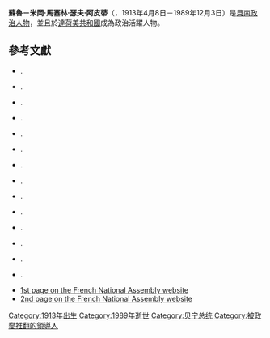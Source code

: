 {{Infobox President
| name          = 蘇魯－米岡·馬塞林·瑟夫·阿皮蒂
| image         = Sourou Migan Apithy in 1958.jpg
| caption       = 苏鲁－米冈·阿皮蒂，1958年
| order         = [[貝南總統|達荷美總統]]
| term_start    = 1964年1月25日
| term_end      = 1965年11月27日
| predecessor   = [[克里斯托夫·索格洛|克里斯托夫·索格洛]]
| successor     = [[朱斯坦·阿奧馬德貝-托莫坦|朱斯坦·阿奧馬德貝-托莫坦]]
| order2        =
| vicepresident2=
| term_start2   =
| term_end2     =
| predecessor2  =
| successor2    =
| order3        =
| vicepresident3 =
| term_start3    =
| term_end3      =
| predecessor3   =
| successor3     =
| birth_date    = {{birth date|1913|04|08|mf=y}}
| birth_place   = [[法屬達荷美|法屬達荷美]][[新港|新港]]
| death_date    = {{Death date and age|1989|12|03|1913|04|08|mf=y}}
| death_place   = [[法國|法國]][[巴黎|巴黎]]
| spouse        =
| party         =
| religion      =
|signature = S.M.ApithySignature.png
}}

'''蘇魯－米岡·馬塞林·瑟夫·阿皮蒂'''（{{Lang-en|'''Sourou-Migan Marcellin Joseph Apithy'''}}，1913年4月8日－1989年12月3日）是[[貝南|貝南]][[政治人物|政治人物]]，並且於[[達荷美共和國|達荷美共和國]]成為政治活躍人物。

== 參考文獻 ==
{{refbegin}}
* {{citation|last=Carter|first=Gwendolen Margaret (ed.)|title=Five African States; Responses to Diversity: the Congo, Dahomey, the Cameroun Federal Republic, the Rhodesias and Nyasaland, South Africa|chapter=Dahomey|year=1963|publisher=[[Cornell_University_Press|Cornell University Press]]|location=[[Ithaca,_New_York|Ithaca, New York]]|oclc=413212}}.
* {{citation|last=Danopoulos|first=Constantine Panos|title=The Decline of Military Regimes: The Civilian Influence|publisher=Westview Press|location=[[Boulder,_Colorado|Boulder, Colorado]]|year=1988|isbn=0-8133-7304-2|oclc=15162972}}.
* {{citation|doi=10.2307/523497|last=Decalo|first=Samuel|date=December 1970|title=Full Circle in Dahomey|journal=African Studies Review|publisher=African Studies Association |volume=13|issue=3|pages=445–457|jstor=523497}}.
* {{citation|last=Decalo|first=Samuel|date=April 1973|title=Regionalism, Politics, and the Military in Dahomey|journal=The Journal of Developing Areas|publisher=College of Business, Tennessee State University |volume=7|issue=3|jstor=4190033}}.
* {{citation|last=Decalo|first=Samuel|title=Historical Dictionary of Dahomey (People's Republic of Benin)|publisher=Scarecrow Press|location=[[Metuchen,_New_Jersey|Metuchen, New Jersey]]|year=1976|isbn=0-8108-0833-1|oclc=1959674}}.
* {{citation|last=Dossou-Yovo|first=Noel|authorlink=Noel Dossou-Yovo|date=September 1999|title=The Experience of Benin|journal=International Journal on World Peace|volume=16|issue=3|url=http://www.questia.com/googleScholar.qst;jsessionid=JQLDgC2JRlQJCYlLmygTXRWrpKPlyfSTHXRGGCTPtGcSL5wQQQmJ!713980606?docId=5001834798|issn=0742-3640|oclc=211426384}}.
*{{citation|last1=Hudgens|first1=Jim|last2=Trillo|first2=Richard|last3=Calonnec|first3=Nathalie|title=The Rough Guide to West Africa|publisher=[[Rough_Guides|Rough Guides]]|location=London|year=2003|isbn=1-84353-118-6|oclc=176832097}}.
* {{citation|last1=Ihonvbere|first1=Julius Omozuanvbo|last2=Mbaku|first2=John Mukum|title=Political Liberalization and Democratization in Africa: Lessons from Country Experiences|publisher=[[Praeger|Praeger]]|location=[[Westport,_Connecticut|Westport, Connecticut]]|year=2003|isbn=0-313-05151-8|oclc=60127996}}.
* {{citation|last=Kneib|first=Martha |title=Benin|series=Cultures of the World|publisher=[[Marshall_Cavendish|Marshall Cavendish]]|location=[[Tarrytown,_New_York|Tarrytown, New York]]|year=2007|isbn=0-7614-2328-1|oclc=62109915}}.
* {{citation|last=Matthews|first=Ronald|title=African Powder Keg: Revolt and Dissent in Six Emergent Nations|year=1966|publisher=[[The_Bodley_Head|The Bodley Head]]|location=London|oclc=246401461}}.
* {{citation|last=Ronen|first=Dov|title=Dahomey: Between Tradition and Modernity|publisher=Cornell University Press|location=[[Ithaca,_New_York|Ithaca, New York]]|year=1975|isbn=0-8014-0927-6|oclc=1527290}}.
* {{citation|doi=10.1017/S0021853700012846|ref=Staniland-1973a|last=Staniland|first=Martin|year=1973|title=The Three-Party System in Dahomey: I, 1946-1956|journal=The Journal of African History|publisher=Cambridge University Press|volume=14|issue=2|jstor=180543|pages=491–504}}.
* {{citation|doi=10.1017/S0021853700012573|last=Staniland|first=Martin|year=1973|title=The Three-Party System in Dahomey: II, 1956-1957|journal=The Journal of African History|publisher=Cambridge University Press|volume=14|issue=3|jstor=180450|pages=291–312}}.
* {{citation|last=West Africa Publishing Company|title=West Africa|year=1971}}.
*[http://www.assemblee-nationale.fr/sycomore/fiche.asp?num_dept=166  1st page on the French National Assembly website] {{Wayback|url=http://www.assemblee-nationale.fr/sycomore/fiche.asp?num_dept=166 |date=20160304043439 }}
*[http://www.assemblee-nationale.fr/histoire/biographies/IVRepublique/apithy-joseph-sourou-migan-marcellin-08041913.asp  2nd page on the French National Assembly website] {{Wayback|url=http://www.assemblee-nationale.fr/histoire/biographies/IVRepublique/apithy-joseph-sourou-migan-marcellin-08041913.asp |date=20140221212459 }}

{{贝宁总统}}
{{Authority control}}

[[Category:1913年出生|Category:1913年出生]]
[[Category:1989年逝世|Category:1989年逝世]]
[[Category:贝宁总统|Category:贝宁总统]]
[[Category:被政變推翻的領導人|Category:被政變推翻的領導人]]